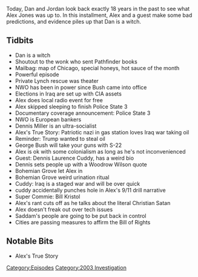 {{DEFAULTSORT:
    #_EPISODE_0555:May 7, 2003
}}{{Episode
    | title           = May 7, 2003
    | caption         = [https://knowledgefight.libsyn.com/555-may-7-2003 Listen to this episode on Libsyn]
    | episodeNumber   = 555
    | length          = 01:17:47
    | airDate         = May 7, 2021
    | coverageDate    = May 7, 2003
    | episodeType     = [[:Category:2003 Investigation|2003 Investigation]]
    | appearance      = [[Jessica Lynch]], [[Dennis Miller]], [[Dennis Laurence Cuddy]], [[Bill Kristol]]
    | previousEpisode = [[554: April 30, 2021]]
    | nextEpisode     = [[556: May 6-7, 2021]]
}}

{{Stub}}

Today, Dan and Jordan look back exactly 18 years in the past to see what Alex Jones was up to. In this installment, Alex and a guest make some bad predictions, and evidence piles up that Dan is a witch.

==Tidbits==

*Dan is a witch
*Shoutout to the wonk who sent Pathfinder books
*Mailbag: map of Chicago, special honeys, hot sauce of the month
*Powerful episode
*Private Lynch rescue was theater
*NWO has been in power since Bush came into office
*Elections in Iraq are set up with CIA assets
*Alex does local radio event for free
*Alex skipped sleeping to finish Police State 3
*Documentary coverage announcement: Police State 3
*NWO is European bankers
*Dennis Miller is an ultra-socialist
*Alex's True Story: Patriotic nazi in gas station loves Iraq war taking oil
*Reminder: Trump wanted to steal oil
*George Bush will take your guns with S-22
*Alex is ok with some colonialism as long as he's not inconvenienced
*Guest: Dennis Laurence Cuddy, has a weird bio
*Dennis sets people up with a Woodrow Wilson quote
*Bohemian Grove let Alex in
*Bohemian Grove weird urination ritual
*Cuddy: Iraq is a staged war and will be over quick
*cuddy accidentally punches hole in Alex's 9/11 drill narrative
*Super Commie: Bill Kristol
*Alex's rant cuts off as he talks about the literal Christian Satan
*Alex doesn't freak out over tech issues
*Saddam's people are going to be put back in control
*Cities are passing measures to affirm the Bill of Rights

==Notable Bits==

*Alex's True Story

[[Category:Episodes]]
[[Category:2003 Investigation]]
